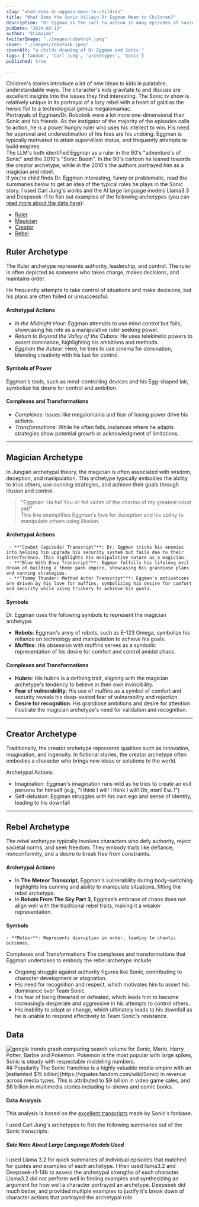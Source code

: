 ```yaml
---
slug: "what-does-dr-eggman-mean-to-children"
title: "What Does the Sonic Villain Dr Eggman Mean to Children?"
description: "Dr Eggman is the call to action in many episodes of Sonic. How is his ambition and genius framed against Sonic's rebellious archetype"
pubDate: "2026-02-13"
author: "Stimsims"
twitterImage: "./images/robotnik.jpeg"
cover: "./images/robotnik.jpeg"
coverAlt: "a childs drawing of Dr Eggman and Sonic."
tags: ['fandom', 'Carl Jung', 'archetypes', 'Sonic']
published: true

---
```




Children's stories introduce a lot of new ideas to kids in palatable, understandable ways. The character's kids gravitate to and discuss are excellent insights into the issues they find interesting. The Sonic tv show is relatively unique in its portrayal of a lazy rebel with a heart of gold as the heroic foil to a technological genius megalomaniac. 
<br />
Portrayals of Eggman/Dr. Robotnik were a lot more one-dimensional than Sonic and his friends. As the instigator of the majority of the episodes calls to action, he is a power hungry ruler who uses his intellect to win. His need for approval and underestimation of his foes are his undoing. Eggman is typically motivated to attain supervillain status, and frequently attempts to build empires.
<br />
The LLM's both identified Eggman as a ruler in the 90's "adventure's of Sonic" and the 2010's "Sonic Boom". In the 90's cartoon he leaned towards the creator archetype, while in the 2010's the authors portrayed him as a magician and rebel. 
<br />
If you're child finds Dr. Eggman interesting, funny or problematic, read the summaries below to get an idea of the typical roles he plays in the Sonic story.
I used Carl Jung's works and the AI large language models Llama3.3 and Deepseek-r1 to fish out examples of the following archetypes (you can [read more about the data here](#data)):
- [Ruler](#ruler)
- [Magician](#magician)
- [Creator](#creator)
- [Rebel](#rebel)


## <a name="ruler">Ruler Archetype</a>
The Ruler archetype represents authority, leadership, and control. The ruler is often depicted as someone who takes charge, makes decisions, and maintains order. 

He frequently attempts to take control of situations and make decisions, but his plans are often foiled or unsuccessful.

#### Archetypal Actions
   - *In the Midnight Hour*: Eggman attempts to use mind control but fails, showcasing his role as a manipulative ruler seeking power.
   - *Return to Beyond the Valley of the Cubots*: He uses telekinetic powers to assert dominance, highlighting his ambitions and methods.
   - *Eggman the Auteur*: Here, he tries to use cinema for domination, blending creativity with his lust for control.

#### Symbols of Power
Eggman's tools, such as mind-controlling devices and his Egg-shaped lair, symbolize his desire for control and ambition.

#### Complexes and Transformations
   - *Complexes*: Issues like megalomania and fear of losing power drive his actions.
   - *Transformations*: While he often fails, instances where he adapts strategies show potential growth or acknowledgment of limitations.

<hr class="vertical-padding-100 top-divider" />


## <a name="magician">Magician Archetype</a>
In Jungian archetypal theory, the magician is often associated with wisdom, deception, and manipulation. This archetype typically embodies the ability to trick others, use cunning strategies, and achieve their goals through illusion and control.

> "Eggman: Ha ha! You all fell victim of the charms of my greatest robot yet!"  
> This line exemplifies Eggman's love for deception and his ability to manipulate others using illusion.

#### Archetypal Actions
     - **"Cowbot (episode) Transcript"**: Dr. Eggman tricks his enemies into helping him upgrade his security system but fails due to their interference. This highlights his manipulative nature as a magician.
     - **"Blue With Envy Transcript"**: Eggman fulfills his lifelong evil dream of building a theme park empire, showcasing his grandiose plans and cunning strategies.
     - **"Tommy Thunder: Method Actor Transcript"**: Eggman's motivations are driven by his love for muffins, symbolizing his desire for comfort and security while using trickery to achieve his goals.

#### Symbols
Dr. Eggman uses the following symbols to represent the magician archetype:
   - **Robots**: Eggman's army of robots, such as E-123 Omega, symbolize his reliance on technology and manipulation to achieve his goals.
   - **Muffins**: His obsession with muffins serves as a symbolic representation of his desire for comfort and control amidst chaos.


#### Complexes and Transformations
   - **Hubris**: His hubris is a defining trait, aligning with the magician archetype's tendency to believe in their own invincibility.
   - **Fear of vulnerability**: His use of muffins as a symbol of comfort and security reveals his deep-seated fear of vulnerability and rejection.
   - **Desire for recognition**: His grandiose ambitions and desire for attention illustrate the magician archetype's need for validation and recognition.

<hr class="vertical-padding-100 top-divider" />

## <a name="creator">Creator Archetype</a>
Traditionally, the creator archetype represents qualities such as innovation, imagination, and ingenuity. In fictional stories, the creator archetype often embodies a character who brings new ideas or solutions to the world.

Archetypal Actions
* Imagination: Eggman's imagination runs wild as he tries to create an evil persona for himself (e.g., "I think I will! I think I will! Oh, man! Ew..!")
* Self-delusion: Eggman struggles with his own ego and sense of identity, leading to his downfall

<hr class="vertical-padding-100 top-divider" />


## <a name="rebel">Rebel Archetype</a>
The rebel archetype typically involves characters who defy authority, reject societal norms, and seek freedom. They embody traits like defiance, nonconformity, and a desire to break free from constraints.

#### Archetypal Actions
   - In **The Meteor Transcript**, Eggman's vulnerability during body-switching highlights his cunning and ability to manipulate situations, fitting the rebel archetype. 
   - In **Robots From The Sky Part 3**, Eggman’s embrace of chaos does not align well with the traditional rebel traits, making it a weaker representation.

#### Symbols
    - **Meteor**: Represents disruption in order, leading to chaotic outcomes.

Complexes and Transformations
The complexes and transformations that Eggman undertakes to embody the rebel archetype include:
* Ongoing struggle against authority figures like Sonic, contributing to character development or stagnation.
* His need for recognition and respect, which motivates him to assert his dominance over Team Sonic.
* His fear of being thwarted or defeated, which leads him to become increasingly desperate and aggressive in his attempts to control others.
* His inability to adapt or change, which ultimately leads to his downfall as he is unable to respond effectively to Team Sonic's resistance.





## <a name="data">Data</a>
<Image class="post-image" class="post-image width-500" width={500}  src={trends} alt="google trends graph comparing search volume for Sonic, Mario, Harry Potter, Barbie and Pokemon. Pokemon is the most popular with large spikes, Sonic is steady with respectable middeling numbers." />
## Popularity
The Sonic franchise is a highly valuable media empire with an [estiamted $15 billion](https://vgsales.fandom.com/wiki/Sonic) in revenue across media types. This is attributed to $9 billion in video game sales, and $6 billion in multimedia stories including tv-shows and comic books.

#### Data Analysis
This analysis is based on the [excellent transcripts](https://sonic.fandom.com/wiki/Category:Sonic_Boom_transcripts) made by Sonic's fanbase. 

I used Carl Jung's archetypes to fish the following summaries out of the Sonic transcripts. 

##### Side Note About Large Language Models Used
I used Llama 3.2 for quick summaries of individual episodes that matched for quotes and examples of each archetype. I then used llama3.2 and Deepseek-r1-14b to assess the archetypal strengths of each character.
Llama3.2 did not perform well in finding examples and synthesizing an argument for how well a character portrayed an archetype. Deepseek did much better, and provided multiple examples to justify it's break down of character actions that portrayed the archetypal role. 